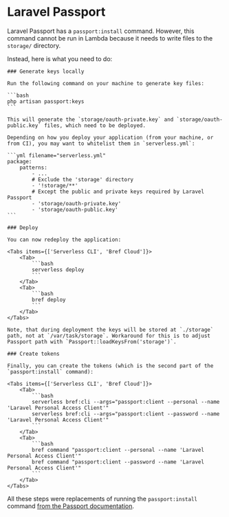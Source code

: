 
<NextSeo description="Laravel Passport on AWS Lambda with Bref" />

# Laravel Passport

Laravel Passport has a `passport:install` command. However, this command cannot be run in Lambda because it needs to write files to the `storage/` directory.

Instead, here is what you need to do:

<Steps>

    ### Generate keys locally

    Run the following command on your machine to generate key files:

    ```bash
    php artisan passport:keys
    ```

    This will generate the `storage/oauth-private.key` and `storage/oauth-public.key` files, which need to be deployed.

    Depending on how you deploy your application (from your machine, or from CI), you may want to whitelist them in `serverless.yml`:

    ```yml filename="serverless.yml"
    package:
        patterns:
            - ...
            # Exclude the 'storage' directory
            - '!storage/**'
            # Except the public and private keys required by Laravel Passport
            - 'storage/oauth-private.key'
            - 'storage/oauth-public.key'
    ```

    ### Deploy

    You can now redeploy the application:

    <Tabs items={['Serverless CLI', 'Bref Cloud']}>
        <Tab>
            ```bash
            serverless deploy
            ```
        </Tab>
        <Tab>
            ```bash
            bref deploy
            ```
        </Tab>
    </Tabs>

    Note, that during deployment the keys will be stored at `./storage` path, not at `/var/task/storage`. Workaround for this is to adjust Passport path with `Passport::loadKeysFrom('storage')`.

    ### Create tokens

    Finally, you can create the tokens (which is the second part of the `passport:install` command):

    <Tabs items={['Serverless CLI', 'Bref Cloud']}>
        <Tab>
            ```bash
            serverless bref:cli --args="passport:client --personal --name 'Laravel Personal Access Client'"
            serverless bref:cli --args="passport:client --password --name 'Laravel Personal Access Client'"
            ```
        </Tab>
        <Tab>
            ```bash
            bref command "passport:client --personal --name 'Laravel Personal Access Client'"
            bref command "passport:client --password --name 'Laravel Personal Access Client'"
            ```
        </Tab>
    </Tabs>

</Steps>

All these steps were replacements of running the `passport:install` command [from the Passport documentation](https://laravel.com/docs/passport#installation).
